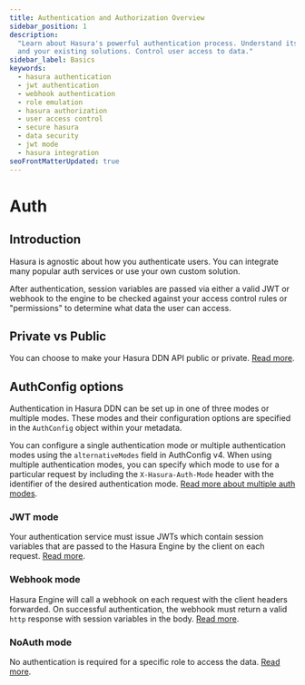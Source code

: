 ```yaml
---
title: Authentication and Authorization Overview
sidebar_position: 1
description:
  "Learn about Hasura's powerful authentication process. Understand its flexibility to use JWT, webhook, role emulation
  and your existing solutions. Control user access to data."
sidebar_label: Basics
keywords:
  - hasura authentication
  - jwt authentication
  - webhook authentication
  - role emulation
  - hasura authorization
  - user access control
  - secure hasura
  - data security
  - jwt mode
  - hasura integration
seoFrontMatterUpdated: true
---
```



# Auth

## Introduction

Hasura is agnostic about how you authenticate users. You can integrate many popular auth services or use your own custom
solution.

After authentication, session variables are passed via either a valid JWT or webhook to the engine to be checked against
your access control rules or "permissions" to determine what data the user can access.

## Private vs Public

You can choose to make your Hasura DDN API public or private. [Read more](/auth/private-vs-public.mdx).

## AuthConfig options

Authentication in Hasura DDN can be set up in one of three modes or multiple modes. These modes and their configuration
options are specified in the `AuthConfig` object within your metadata.

You can configure a single authentication mode or multiple authentication modes using the `alternativeModes` field in
AuthConfig v4. When using multiple authentication modes, you can specify which mode to use for a particular request by
including the `X-Hasura-Auth-Mode` header with the identifier of the desired authentication mode. [Read more about
multiple auth modes](/auth/multiple-auth-modes.mdx).

### JWT mode

Your authentication service must issue JWTs which contain session variables that are passed to the Hasura Engine by the
client on each request. [Read more](/auth/jwt/index.mdx).

### Webhook mode

Hasura Engine will call a webhook on each request with the client headers forwarded. On successful authentication, the
webhook must return a valid `http` response with session variables in the body. [Read more](/auth/webhook/index.mdx).

### NoAuth mode

No authentication is required for a specific role to access the data. [Read more](/auth/noauth-mode.mdx).
